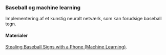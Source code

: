 ::: {.callout-note collapse="true" appearance="minimal"}
### Baseball og machine learning

Implementering af et kunstig neuralt netværk, som kan forudsige baseball tegn.

#### Materialer

[Stealing Baseball Signs with a Phone (Machine Learning)](https://www.youtube.com/watch?v=PmlRbfSavbI&t=5s). 
:::
